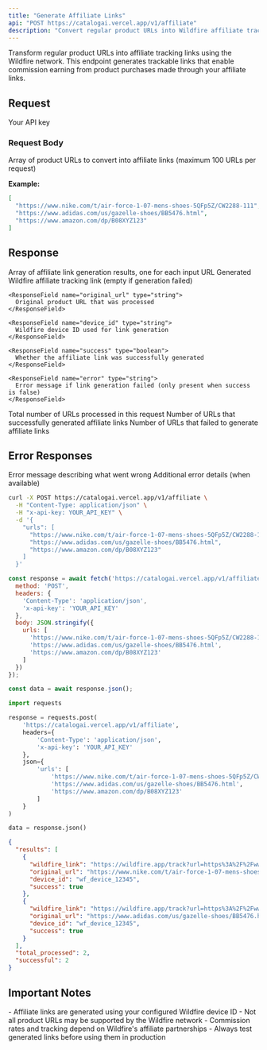 ```yaml
---
title: "Generate Affiliate Links"
api: "POST https://catalogai.vercel.app/v1/affiliate"
description: "Convert regular product URLs into Wildfire affiliate tracking links"
---
```


Transform regular product URLs into affiliate tracking links using the Wildfire network. This endpoint generates trackable links that enable commission earning from product purchases made through your affiliate links.

## Request

<ParamField header="x-api-key" type="string" required>
  Your API key
</ParamField>

### Request Body

<ParamField body="urls" type="array" required>
  Array of product URLs to convert into affiliate links (maximum 100 URLs per request)
  
  **Example:**
  ```json
  [
    "https://www.nike.com/t/air-force-1-07-mens-shoes-5QFp5Z/CW2288-111",
    "https://www.adidas.com/us/gazelle-shoes/BB5476.html",
    "https://www.amazon.com/dp/B08XYZ123"
  ]
  ```
</ParamField>

## Response

<ResponseField name="results" type="array">
  Array of affiliate link generation results, one for each input URL
  
  <Expandable title="Affiliate Link Result">
    <ResponseField name="wildfire_link" type="string">
      Generated Wildfire affiliate tracking link (empty if generation failed)
    </ResponseField>
    
    <ResponseField name="original_url" type="string">
      Original product URL that was processed
    </ResponseField>
    
    <ResponseField name="device_id" type="string">
      Wildfire device ID used for link generation
    </ResponseField>
    
    <ResponseField name="success" type="boolean">
      Whether the affiliate link was successfully generated
    </ResponseField>
    
    <ResponseField name="error" type="string">
      Error message if link generation failed (only present when success is false)
    </ResponseField>
  </Expandable>
</ResponseField>

<ResponseField name="total_processed" type="number">
  Total number of URLs processed in this request
</ResponseField>

<ResponseField name="successful" type="number">
  Number of URLs that successfully generated affiliate links
</ResponseField>

<ResponseField name="failed" type="number">
  Number of URLs that failed to generate affiliate links
</ResponseField>

## Error Responses

<ResponseField name="error" type="string">
  Error message describing what went wrong
</ResponseField>

<ResponseField name="details" type="string">
  Additional error details (when available)
</ResponseField>

<RequestExample>

```bash cURL
curl -X POST https://catalogai.vercel.app/v1/affiliate \
  -H "Content-Type: application/json" \
  -H "x-api-key: YOUR_API_KEY" \
  -d '{
    "urls": [
      "https://www.nike.com/t/air-force-1-07-mens-shoes-5QFp5Z/CW2288-111",
      "https://www.adidas.com/us/gazelle-shoes/BB5476.html",
      "https://www.amazon.com/dp/B08XYZ123"
    ]
  }'
```

```javascript JavaScript
const response = await fetch('https://catalogai.vercel.app/v1/affiliate', {
  method: 'POST',
  headers: {
    'Content-Type': 'application/json',
    'x-api-key': 'YOUR_API_KEY'
  },
  body: JSON.stringify({
    urls: [
      'https://www.nike.com/t/air-force-1-07-mens-shoes-5QFp5Z/CW2288-111',
      'https://www.adidas.com/us/gazelle-shoes/BB5476.html',
      'https://www.amazon.com/dp/B08XYZ123'
    ]
  })
});

const data = await response.json();
```

```python Python
import requests

response = requests.post(
    'https://catalogai.vercel.app/v1/affiliate',
    headers={
        'Content-Type': 'application/json',
        'x-api-key': 'YOUR_API_KEY'
    },
    json={
        'urls': [
            'https://www.nike.com/t/air-force-1-07-mens-shoes-5QFp5Z/CW2288-111',
            'https://www.adidas.com/us/gazelle-shoes/BB5476.html',
            'https://www.amazon.com/dp/B08XYZ123'
        ]
    }
)

data = response.json()
```

</RequestExample>

<ResponseExample>

```json Success Response
{
  "results": [
    {
      "wildfire_link": "https://wildfire.app/track?url=https%3A%2F%2Fwww.nike.com%2Ft%2Fair-force-1-07-mens-shoes-5QFp5Z%2FCW2288-111&device_id=wf_device_12345",
      "original_url": "https://www.nike.com/t/air-force-1-07-mens-shoes-5QFp5Z/CW2288-111",
      "device_id": "wf_device_12345",
      "success": true
    },
    {
      "wildfire_link": "https://wildfire.app/track?url=https%3A%2F%2Fwww.adidas.com%2Fus%2Fgazelle-shoes%2FBB5476.html&device_id=wf_device_12345",
      "original_url": "https://www.adidas.com/us/gazelle-shoes/BB5476.html",
      "device_id": "wf_device_12345",
      "success": true
    }
  ],
  "total_processed": 2,
  "successful": 2
}
```

</ResponseExample>

## Important Notes

<Warning>
  - Affiliate links are generated using your configured Wildfire device ID
  - Not all product URLs may be supported by the Wildfire network
  - Commission rates and tracking depend on Wildfire's affiliate partnerships
  - Always test generated links before using them in production
</Warning>
